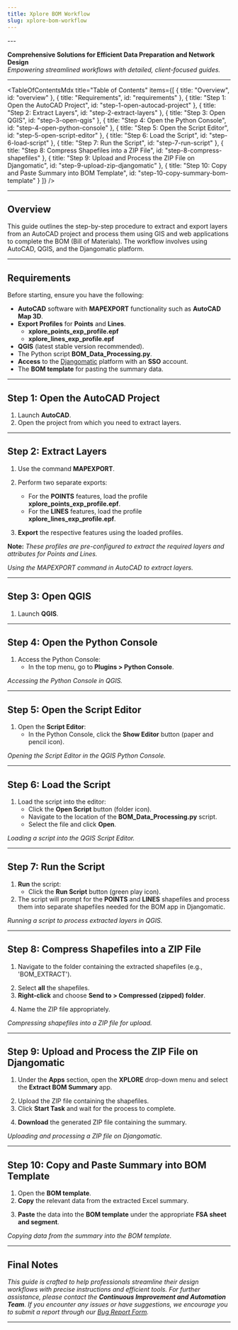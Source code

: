 ```yaml
---
title: Xplore BOM Workflow
slug: xplore-bom-workflow
---
```

<div>
---

**Comprehensive Solutions for Efficient Data Preparation and Network Design**  
*Empowering streamlined workflows with detailed, client-focused guides.*

---

<TableOfContentsMdx
  title="Table of Contents"
  items={[
    { title: "Overview", id: "overview" },
    { title: "Requirements", id: "requirements" },
    { title: "Step 1: Open the AutoCAD Project", id: "step-1-open-autocad-project" },
    { title: "Step 2: Extract Layers", id: "step-2-extract-layers" },
    { title: "Step 3: Open QGIS", id: "step-3-open-qgis" },
    { title: "Step 4: Open the Python Console", id: "step-4-open-python-console" },
    { title: "Step 5: Open the Script Editor", id: "step-5-open-script-editor" },
    { title: "Step 6: Load the Script", id: "step-6-load-script" },
    { title: "Step 7: Run the Script", id: "step-7-run-script" },
    { title: "Step 8: Compress Shapefiles into a ZIP File", id: "step-8-compress-shapefiles" },
    { title: "Step 9: Upload and Process the ZIP File on Djangomatic", id: "step-9-upload-zip-djangomatic" },
    { title: "Step 10: Copy and Paste Summary into BOM Template", id: "step-10-copy-summary-bom-template" }
  ]}
/>

---

<h2 id="overview">Overview</h2>

This guide outlines the step-by-step procedure to extract and export layers from an AutoCAD project and process them using GIS and web applications to complete the BOM (Bill of Materials). The workflow involves using AutoCAD, QGIS, and the Djangomatic platform.

---

<h2 id="requirements">Requirements</h2>

Before starting, ensure you have the following:

- **AutoCAD** software with <Snippet>**MAPEXPORT**</Snippet> functionality such as **AutoCAD Map 3D**.
- **Export Profiles** for **Points** and **Lines**.
   - <Snippet>**xplore_points_exp_profile.epf**</Snippet>
   - <Snippet>**xplore_lines_exp_profile.epf**</Snippet>
- **QGIS** (latest stable version recommended).
- The Python script <Snippet>**BOM_Data_Processing.py**</Snippet>.
- **Access** to the [Djangomatic](https://djangomatic-pro.azurewebsites.net/) platform with an **SSO** account.
- The **BOM template** for pasting the summary data.

---

<h2 id="step-1-open-autocad-project">Step 1: Open the AutoCAD Project</h2>

1. Launch **AutoCAD**.
2. Open the project from which you need to extract layers.

---

<h2 id="step-2-extract-layers">Step 2: Extract Layers</h2>

1. Use the command **MAPEXPORT**.

<LoadDynamicImage imageName="xplore-bom-workflow/cad-mapexport-command" width={700} />

2. Perform two separate exports:
   - For the **POINTS** features, load the profile <Snippet>**xplore_points_exp_profile.epf**</Snippet>.
   - For the **LINES** features, load the profile <Snippet>**xplore_lines_exp_profile.epf**</Snippet>.

3. **Export** the respective features using the loaded profiles.

<LoadDynamicImage imageName="xplore-bom-workflow/cad-mapexport-save-location" width={700} />
<LoadDynamicImage imageName="xplore-bom-workflow/cad-mapexport-profile" width={700} />

**Note:** *These profiles are pre-configured to extract the required layers and attributes for Points and Lines.*

*Using the MAPEXPORT command in AutoCAD to extract layers.*

---

<h2 id="step-3-open-qgis">Step 3: Open QGIS</h2>

1. Launch **QGIS**.

---

<h2 id="step-4-open-python-console">Step 4: Open the Python Console</h2>

1. Access the Python Console:
   - In the top menu, go to **Plugins > Python Console**.

<LoadDynamicImage imageName="xplore-bom-workflow/qgis-open-python-console" width={700} />

*Accessing the Python Console in QGIS.*

---

<h2 id="step-5-open-script-editor">Step 5: Open the Script Editor</h2>

1. Open the **Script Editor**:
   - In the Python Console, click the **Show Editor** button (paper and pencil icon).

<LoadDynamicImage imageName="xplore-bom-workflow/qgis-python-console-show-editor" width={700} />

*Opening the Script Editor in the QGIS Python Console.*

---

<h2 id="step-6-load-script">Step 6: Load the Script</h2>

1. Load the script into the editor:
   - Click the **Open Script** button (folder icon).
   - Navigate to the location of the <Snippet>**BOM_Data_Processing.py**</Snippet> script.
   - Select the file and click **Open**.

<LoadDynamicImage imageName="xplore-bom-workflow/qgis-python-console-open-script" width={700} />

*Loading a script into the QGIS Script Editor.*

---

<h2 id="step-7-run-script">Step 7: Run the Script</h2>

1. **Run** the script:
   - Click the **Run Script** button (green play icon).
2. The script will prompt for the **POINTS** and **LINES** shapefiles and process them into separate shapefiles needed for the BOM app in Djangomatic.

<LoadDynamicImage imageName="xplore-bom-workflow/qgis-python-run-script" width={700} />

<LoadDynamicImage imageName="xplore-bom-workflow/qgis-python-script-prompt" width={500} />

*Running a script to process extracted layers in QGIS.*

---

<h2 id="step-8-compress-shapefiles">Step 8: Compress Shapefiles into a ZIP File</h2>

1. Navigate to the folder containing the extracted shapefiles (e.g., 'BOM_EXTRACT').

<LoadDynamicImage imageName="xplore-bom-workflow/extracted-shapefiles-folder" width={700} />

2. Select **all** the shapefiles.
3. **Right-click** and choose **Send to > Compressed (zipped) folder**.

<LoadDynamicImage imageName="xplore-bom-workflow/compress-zip-example" width={700} />

4. Name the ZIP file appropriately.

*Compressing shapefiles into a ZIP file for upload.*

---

<h2 id="step-9-upload-zip-djangomatic">Step 9: Upload and Process the ZIP File on Djangomatic</h2>

1. Under the **Apps** section, open the **XPLORE** drop-down menu and select the **Extract BOM Summary** app.

<LoadDynamicImage imageName="xplore-bom-workflow/djangomatic-apps-menu" width={700} />

2. Upload the ZIP file containing the shapefiles.
3. Click **Start Task** and wait for the process to complete.

<LoadDynamicImage imageName="xplore-bom-workflow/djangomatic-input-zip-app" width={700} />

4. **Download** the generated ZIP file containing the summary.

<LoadDynamicImage imageName="xplore-bom-workflow/djangomatic-app-completed-process" width={700} />

*Uploading and processing a ZIP file on Djangomatic.*

---

<h2 id="step-10-copy-summary-bom-template">Step 10: Copy and Paste Summary into BOM Template</h2>

1. Open the **BOM template**.
2. **Copy** the relevant data from the extracted Excel summary.

<LoadDynamicImage imageName="xplore-bom-workflow/excel-app-summary" width={500} />

3. **Paste** the data into the **BOM template** under the appropriate **FSA sheet and segment**.

<LoadDynamicImage imageName="xplore-bom-workflow/paste-bom-quantity-to-template" width={1000} />

*Copying data from the summary into the BOM template.*

---

## Final Notes

*This guide is crafted to help professionals streamline their design workflows with precise instructions and efficient tools. For further assistance, please contact the **Continuous Improvement and Automation Team**. If you encounter any issues or have suggestions, we encourage you to submit a report through our [Bug Report Form](https://djangomatic-pro.azurewebsites.net/boards/bug-report).*  

---
</div>